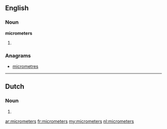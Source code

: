 ==English==

===Noun===
'''micrometers'''

# {{plural of|[[micrometer]]}}

===Anagrams===
* [[micrometres#English|micrometres]]

----

==Dutch==

===Noun===
{{head|nl}}
# {{nl-noun-form|pl=1|micrometer}}

[[ar:micrometers]]
[[fr:micrometers]]
[[my:micrometers]]
[[nl:micrometers]]